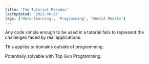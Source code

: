 ```yaml
---
title: 'The Tutorial Paradox'
lastUpdated: '2021-06-23'
tags: ['Meta-learning', 'Programming', 'Mental Models']
---
```



Any code simple enough to be used in a tutorial fails to represent the
challenges faced by real applications.

This applies to domains outside of programming.

Potentially solvable with <Link to="/top-gun">Top Gun
Programming</Link>.

